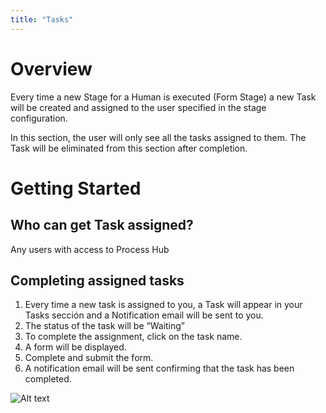 ```yaml
---
title: "Tasks"
---
```

# Overview

Every time a new Stage for a Human is executed (Form Stage) a new Task will be created and assigned to the user specified in the stage configuration.

In this section, the user will only see all the tasks assigned to them. The Task will be eliminated from this section after completion.

# Getting Started

## Who can get Task assigned?

Any users with access to Process Hub

## Completing assigned tasks

1.  Every time a new task is assigned to you, a Task will appear in your Tasks sección and a Notification email will be sent to you.
2.  The status of the task will be “Waiting”
3.  To complete the assignment, click on the task name.
4.  A form will be displayed.
5.  Complete and submit the form.
6.  A notification email will be sent confirming that the task has been completed.

  
<img className="block" src="images/files_readme_io/_11f1e26_PH_Tasks_1.gif" alt="Alt text" />

